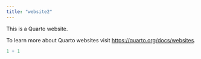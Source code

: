 ```yaml
---
title: "website2"
---
```


This is a Quarto website.

To learn more about Quarto websites visit <https://quarto.org/docs/websites>.

```r
1 + 1
```
